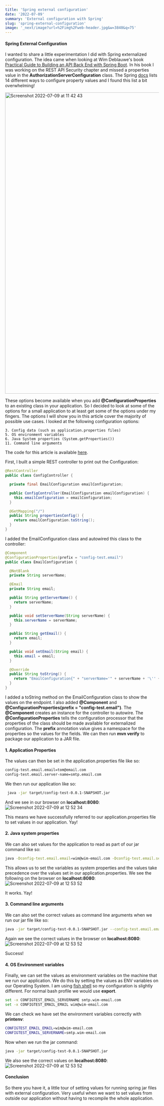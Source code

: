 ```yaml
---
title: 'Spring external configuration'
date: '2022-07-09'
summary: 'External configuration with Spring'
slug: 'spring-external-configuration'
image: '_next/image?url=%2Fimg%2Fweb-header.jpg&w=3840&q=75'
---
```


#### Spring External Configuration
I wanted to share a little experimentation I did with Spring externalized configuration. The idea came when looking at Wim
Deblauwe's book [Practical Guide to Building an API Back End with Spring Boot](https://www.infoq.com/minibooks/spring-boot-building-api-backend/).
In his book I was working on the REST API Security chapter and missed a properties value in the **AuthorizationServerConfiguration**
class. The Spring [docs](https://docs.spring.io/spring-boot/docs/current/reference/html/features.html#features.external-config) 
lists 14 different ways to configure property values and I found this list a bit overwhelming!

<img width="983" alt="Screenshot 2022-07-09 at 11 42 43" src="https://user-images.githubusercontent.com/27693622/178102390-d37a1576-acaa-4478-b22f-ac19f94fa6cc.png">

These options become available when you add **@ConfigurationProperties** to an existing class in your application.
So I decided to look at some of the options for a small application to at least get some of the options under my fingers.
The options I will show you in this article cover the majority of possible use cases. I looked at the following configuration
options:
```
3. Config data (such as application.properties files)
5. OS environment variables
6. Java System properties (System.getProperties())
11. Command line arguments
```
The code for this article is available [here](https://github.com/TomSpencerLondon/spring-config-practice).

First, I built a simple REST controller to print out the Configuration:
```java
@RestController
public class ConfigController {

  private final EmailConfiguration emailConfiguration;

  public ConfigController(EmailConfiguration emailConfiguration) {
    this.emailConfiguration = emailConfiguration;
  }

  @GetMapping("/")
  public String propertiesConfig() {
    return emailConfiguration.toString();
  }
}
```
I added the EmailConfiguration class and autowired this class to the controller:
```java
@Component
@ConfigurationProperties(prefix = "config-test.email")
public class EmailConfiguration {

  @NotBlank
  private String serverName;

  @Email
  private String email;

  public String getServerName() {
    return serverName;
  }

  public void setServerName(String serverName) {
    this.serverName = serverName;
  }

  public String getEmail() {
    return email;
  }

  public void setEmail(String email) {
    this.email = email;
  }

  @Override
  public String toString() {
    return "EmailConfiguration{" + "serverName='" + serverName + '\'' + ", email='" + email + '\'' + '}';
  }
}
```
I added a toString method on the EmailConfiguration class to show the values on the endpoint. I also added **@Component** and
**@ConfigurationProperties(prefix = "config-test.email")**. The **@Component** creates an instance for the controller to autowire.
The **@ConfigurationProperties** tells the configuration processor that the properties of the class should be made available
for externalized configuration. The **prefix** annotation value gives a namespace for the properties so the values for the fields.
We can then run **mvn verify** to package our application to a JAR file.

#### 1. Application Properties
The values can then be set in the application.properties file like so:
```bash
config-test.email.email=tom@email.com
config-test.email.server-name=smtp.email.com
```
We then run our application like so:
```bash
 java -jar target/config-test-0.0.1-SNAPSHOT.jar
```
And we see in our browser on **localhost:8080**:
![Screenshot 2022-07-09 at 12 52 34](https://user-images.githubusercontent.com/27693622/178104486-83bee90e-8c9b-4070-a73a-dfed92f049ee.png)

This means we have successfully referred to our application.properties file to set values in our application. Yay!

#### 2. Java system properties
We can also set values for the application to read as part of our jar command like so:
```bash
java -Dconfig-test.email.email=wim@wim-email.com -Dconfig-test.email.server-name=smtp.wim-email.com -jar target/config-test-0.0.1-SNAPSHOT.jar
```
This allows us to set the variables as system properties and the values take precedence over the values set in our application.properties.
We see the following on the browser on **localhost:8080**:
![Screenshot 2022-07-09 at 12 53 52](https://user-images.githubusercontent.com/27693622/178104512-1aef3b85-84d9-4474-bd18-c8a925eb942e.png)

It works. Yay!

#### 3. Command line arguments
We can also set the correct values as command line arguments when we run our jar file like so:
```bash
java -jar target/config-test-0.0.1-SNAPSHOT.jar --config-test.email.email=wim@wim-email.com --config-test.email.server-name=smtp.wim-email.com
```
Again we see the correct values in the browser on **localhost:8080**:
![Screenshot 2022-07-09 at 12 53 52](https://user-images.githubusercontent.com/27693622/178104512-1aef3b85-84d9-4474-bd18-c8a925eb942e.png)

Success!

#### 4. OS Environment variables
Finally, we can set the values as environment variables on the machine that we run our application.
We do this by setting the values as ENV variables on our Operating System. I am using [fish shell](https://fishshell.com/)
so my configuration is slightly different. For normal bash profile we would use **export**.
```bash
set -x CONFIGTEST_EMAIL_SERVERNAME smtp.wim-email.com
set -x CONFIGTEST_EMAIL_EMAIL wim@wim-email.com
```
We can check we have set the environment variables correctly with **printenv**:
```bash
CONFIGTEST_EMAIL_EMAIL=wim@wim-email.com
CONFIGTEST_EMAIL_SERVERNAME=smtp.wim-email.com
```
Now when we run the jar command:
```bash
java -jar target/config-test-0.0.1-SNAPSHOT.jar
```
We also see the correct values on **localhost:8080**:
![Screenshot 2022-07-09 at 12 53 52](https://user-images.githubusercontent.com/27693622/178104512-1aef3b85-84d9-4474-bd18-c8a925eb942e.png)

#### Conclusion
So there you have it, a little tour of setting values for running spring jar files with external configuration.
Very useful when we want to set values from outside our application without having to recompile the whole application.
